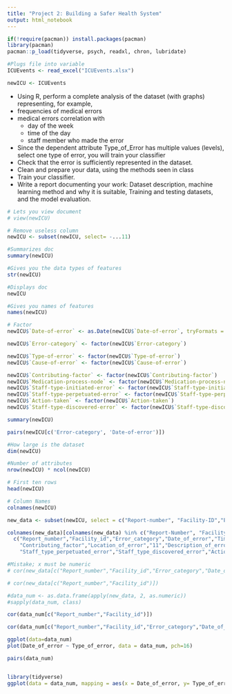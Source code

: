 ```yaml
---
title: "Project 2: Building a Safer Health System"
output: html_notebook
---
```


```r
if(!require(pacman)) install.packages(pacman)
library(pacman)
pacman::p_load(tidyverse, psych, readxl, chron, lubridate)
```

```r
#Plugs file into variable
ICUEvents <- read_excel("ICUEvents.xlsx")
```


```r
newICU <- ICUEvents

```

-	Using R, perform a complete analysis of the dataset (with graphs) representing, for example, 
  - frequencies of medical errors 
  - medical errors correlation with 
    - day of the week
    - time of the day
    - staff member who made the error 
-	Since the dependent attribute Type_of_Error has multiple values (levels), select one type of error, you will train your classifier 
-	Check that the error  is sufficiently represented in the dataset.
-	Clean and prepare your data, using the methods seen in class
-	Train your classifier.
-	Write a report documenting your work: Dataset description, machine learning method and why it is suitable, Training and testing datasets, and the model evaluation.

```r
# Lets you view document
# view(newICU)
```


```r
# Remove useless column
newICU <- subset(newICU, select= -...11)
```


```r
#Summarizes doc
summary(newICU)
```


```r
#Gives you the data types of features
str(newICU)
```


```r
#Displays doc
newICU
```


```r
#Gives you names of features
names(newICU)
```
```r
# Factor 
newICU$`Date-of-error` <- as.Date(newICU$`Date-of-error`, tryFormats = c("%d-%m-%Y", "%d/%m/%y"))

```


```r
newICU$`Error-category` <- factor(newICU$`Error-category`)
```


```r
newICU$`Type-of-error` <- factor(newICU$`Type-of-error`)
newICU$`Cause-of-error` <- factor(newICU$`Cause-of-error`)
```


```r
newICU$`Contributing-factor` <- factor(newICU$`Contributing-factor`)
newICU$`Medication-process-node` <- factor(newICU$`Medication-process-node`)
newICU$`Staff-type-initiated-error` <- factor(newICU$`Staff-type-initiated-error`)
newICU$`Staff-type-perpetuated-error` <- factor(newICU$`Staff-type-perpetuated-error`)
newICU$`Action-taken` <- factor(newICU$`Action-taken`)
newICU$`Staff-type-discovered-error` <- factor(newICU$`Staff-type-discovered-error`)

```

```r
summary(newICU)
```

```r


pairs(newICU[c('Error-category', 'Date-of-error')])
```


```r
#How large is the dataset
dim(newICU)
```


```r
#Number of attributes
nrow(newICU) * ncol(newICU)
```


```r
# First ten rows
head(newICU)
```


```r
# Column Names
colnames(newICU)
```


```r
new_data <- subset(newICU, select = c("Report-number", "Facility-ID","Error-category","Date-of-error", "Time-of-error","Day-of-week","Type-of-error","Cause-of-error", "Contributing-factor","Location-of-error", "Description-of-error", "Medication-process-node","Staff-type-initiated-error","Staff-type-perpetuated-error", "Staff-type-discovered-error","Action-taken","Action-taken-detail","Date-record-was-entered"))
```


```r
colnames(new_data)[colnames(new_data) %in% c("Report-Number", "Facility-ID", "Error-Category",                                           "Date-of-error","Time-of-error", "Day-of-week", "Type-of-error", "Cause-of-error", "Contributing-factor","Location-of-error","Description-of-error", "Medication-process-node","Staff-type-initiated-error","Staff-type-perpetuated-error", "Staff-type-discovered-error","Action-taken","Action-taken-detail","Date-record-was-entered")] <-
  c("Report_number","Facility_id","Error_category","Date_of_error","Time_of_error","Day_of_week","Type_of_error","Cause_of_error",
    "Contributing_factor","Location_of_error","11","Description_of_error","Medication_process_node","Staff_type_initiated_error",
    "Staff_type_perpetuated_error","Staff_type_discovered_error","Action_taken","Action_taken_detail","Date_record_was_entered")
```


```r
#Mistake; x must be numeric
# cor(new_data[c("Report_number","Facility_id","Error_category","Date_of_error","Type_of_error","Cause_of_error")])

# cor(new_data[c("Report_number","Facility_id")])
```


```r
#data_num <- as.data.frame(apply(new_data, 2, as.numeric))
#sapply(data_num, class)
```


```r
cor(data_num[c("Report_number","Facility_id")])
```


```r
cor(data_num[c("Report_number","Facility_id","Error_category","Date_of_error","Type_of_error","Cause_of_error")])
```


```r
ggplot(data=data_num)
plot(Date_of_error ~ Type_of_error, data = data_num, pch=16)

pairs(data_num)


library(tidyverse)
ggplot(data = data_num, mapping = aes(x = Date_of_error, y= Type_of_error))







```

